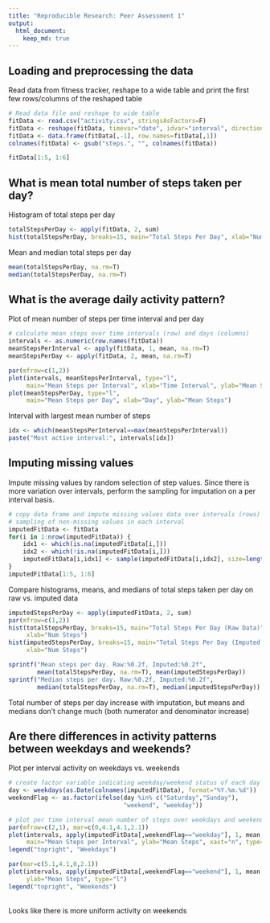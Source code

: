---
title: "Reproducible Research: Peer Assessment 1"
output: 
  html_document:
    keep_md: true
---


## Loading and preprocessing the data

Read data from fitness tracker, reshape to a wide table and print the first few
rows/columns of the reshaped table
```{r}
# Read data file and reshape to wide table
fitData <- read.csv("activity.csv", stringsAsFactors=F)
fitData <- reshape(fitData, timevar="date", idvar="interval", direction="wide")
fitData <- data.frame(fitData[,-1], row.names=fitData[,1])
colnames(fitData) <- gsub("steps.", "", colnames(fitData))

fitData[1:5, 1:6]
```

## What is mean total number of steps taken per day?

Histogram of total steps per day
```{r, fig.width=5, fig.height=4}
totalStepsPerDay <- apply(fitData, 2, sum)
hist(totalStepsPerDay, breaks=15, main="Total Steps Per Day", xlab="Num Steps")
```

Mean and median total steps per day
```{r}
mean(totalStepsPerDay, na.rm=T)
median(totalStepsPerDay, na.rm=T)
```


## What is the average daily activity pattern?

Plot of mean number of steps per time interval and per day
```{r, fig.width=10, fig.height=4}
# calculate mean steps over time intervals (row) and days (columns)
intervals <- as.numeric(row.names(fitData))
meanStepsPerInterval <- apply(fitData, 1, mean, na.rm=T)
meanStepsPerDay <- apply(fitData, 2, mean, na.rm=T)

par(mfrow=c(1,2))
plot(intervals, meanStepsPerInterval, type="l",
     main="Mean Steps per Interval", xlab="Time Interval", ylab="Mean Steps")
plot(meanStepsPerDay, type="l",
     main="Mean Steps per Day", xlab="Day", ylab="Mean Steps")
```

Interval with largest mean number of steps
```{r}
idx <- which(meanStepsPerInterval==max(meanStepsPerInterval))
paste("Most active interval:", intervals[idx])
```

## Imputing missing values

Impute missing values by random selection of step values.  Since there is more
variation over intervals, perform the sampling for imputation on a per
interval basis.
```{r}
# copy data frame and impute missing values data over intervals (rows) by random
# sampling of non-missing values in each interval
imputedFitData <- fitData
for(i in 1:nrow(imputedFitData)) {
    idx1 <- which(is.na(imputedFitData[i,]))
    idx2 <- which(!is.na(imputedFitData[i,]))
    imputedFitData[i,idx1] <- sample(imputedFitData[i,idx2], size=length(idx1))
}
imputedFitData[1:5, 1:6]
```

Compare histograms, means, and medians of total steps taken per day on raw vs.
imputed data
```{r, fig.width=10, fig.height=4}
imputedStepsPerDay <- apply(imputedFitData, 2, sum)
par(mfrow=c(1,2))
hist(totalStepsPerDay, breaks=15, main="Total Steps Per Day (Raw Data)",
     xlab="Num Steps")
hist(imputedStepsPerDay, breaks=15, main="Total Steps Per Day (Imputed Data)",
     xlab="Num Steps")

sprintf("Mean steps per day. Raw:%0.2f, Imputed:%0.2f",
        mean(totalStepsPerDay, na.rm=T), mean(imputedStepsPerDay))
sprintf("Median steps per day. Raw:%0.2f, Imputed:%0.2f",
        median(totalStepsPerDay, na.rm=T), median(imputedStepsPerDay))
```
Total number of steps per day increase with imputation, but means and medians
don't change much (both numerator and denominator increase)

## Are there differences in activity patterns between weekdays and weekends?

Plot per interval activity on weekdays vs. weekends
```{r, fig.width=8, fig.height=7}
# create factor variable indicating weekday/weekend status of each day
day <- weekdays(as.Date(colnames(imputedFitData), format="%Y.%m.%d"))
weekendFlag <- as.factor(ifelse(day %in% c("Saturday","Sunday"),
                                "weekend", "weekday"))

# plot per time interval mean number of steps over weekdays and weekends
par(mfrow=c(2,1), mar=c(0,4.1,4.1,2.1))
plot(intervals, apply(imputedFitData[,weekendFlag=="weekday"], 1, mean, na.rm=T),
     main="Mean Steps per Interval", ylab="Mean Steps", xaxt="n", type="l")
legend("topright", "Weekdays")

par(mar=c(5.1,4.1,0,2.1))
plot(intervals, apply(imputedFitData[,weekendFlag=="weekend"], 1, mean, na.rm=T),
     ylab="Mean Steps", type="l")
legend("topright", "Weekends")

```
<BR>Looks like there is more uniform activity on weekends